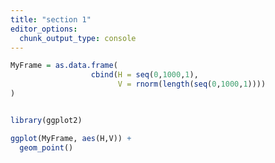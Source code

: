 ```yaml
---
title: "section 1"
editor_options: 
  chunk_output_type: console
---
```


```r
MyFrame = as.data.frame(
                  cbind(H = seq(0,1000,1),
                        V = rnorm(length(seq(0,1000,1))))
)


library(ggplot2)

ggplot(MyFrame, aes(H,V)) +
  geom_point()
```
